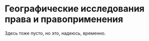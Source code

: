 # Географические исследования права и правоприменения

Здесь тоже пусто, но это, надеюсь, временно.

